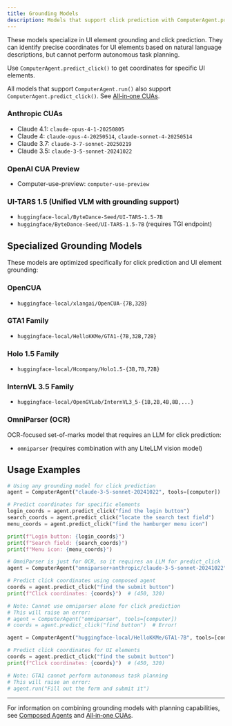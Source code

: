 ```yaml
---
title: Grounding Models
description: Models that support click prediction with ComputerAgent.predict_click()
---
```


These models specialize in UI element grounding and click prediction. They can identify precise coordinates for UI elements based on natural language descriptions, but cannot perform autonomous task planning.

Use `ComputerAgent.predict_click()` to get coordinates for specific UI elements.

All models that support `ComputerAgent.run()` also support `ComputerAgent.predict_click()`. See [All‑in‑one CUAs](./computer-use-agents).

### Anthropic CUAs

- Claude 4.1: `claude-opus-4-1-20250805`
- Claude 4: `claude-opus-4-20250514`, `claude-sonnet-4-20250514`
- Claude 3.7: `claude-3-7-sonnet-20250219`
- Claude 3.5: `claude-3-5-sonnet-20241022`

### OpenAI CUA Preview
- Computer-use-preview: `computer-use-preview`

### UI-TARS 1.5 (Unified VLM with grounding support)
- `huggingface-local/ByteDance-Seed/UI-TARS-1.5-7B`
- `huggingface/ByteDance-Seed/UI-TARS-1.5-7B` (requires TGI endpoint)

## Specialized Grounding Models

These models are optimized specifically for click prediction and UI element grounding:

### OpenCUA
- `huggingface-local/xlangai/OpenCUA-{7B,32B}`

### GTA1 Family
- `huggingface-local/HelloKKMe/GTA1-{7B,32B,72B}`

### Holo 1.5 Family
- `huggingface-local/Hcompany/Holo1.5-{3B,7B,72B}`

### InternVL 3.5 Family
- `huggingface-local/OpenGVLab/InternVL3_5-{1B,2B,4B,8B,...}`

### OmniParser (OCR)

OCR-focused set-of-marks model that requires an LLM for click prediction:

- `omniparser` (requires combination with any LiteLLM vision model)

## Usage Examples

```python
# Using any grounding model for click prediction
agent = ComputerAgent("claude-3-5-sonnet-20241022", tools=[computer])

# Predict coordinates for specific elements
login_coords = agent.predict_click("find the login button")
search_coords = agent.predict_click("locate the search text field")
menu_coords = agent.predict_click("find the hamburger menu icon")

print(f"Login button: {login_coords}")
print(f"Search field: {search_coords}")
print(f"Menu icon: {menu_coords}")
```

```python
# OmniParser is just for OCR, so it requires an LLM for predict_click
agent = ComputerAgent("omniparser+anthropic/claude-3-5-sonnet-20241022", tools=[computer])

# Predict click coordinates using composed agent
coords = agent.predict_click("find the submit button")
print(f"Click coordinates: {coords}")  # (450, 320)

# Note: Cannot use omniparser alone for click prediction
# This will raise an error:
# agent = ComputerAgent("omniparser", tools=[computer])
# coords = agent.predict_click("find button")  # Error!
```

```python
agent = ComputerAgent("huggingface-local/HelloKKMe/GTA1-7B", tools=[computer])

# Predict click coordinates for UI elements
coords = agent.predict_click("find the submit button")
print(f"Click coordinates: {coords}")  # (450, 320)

# Note: GTA1 cannot perform autonomous task planning
# This will raise an error:
# agent.run("Fill out the form and submit it")
```

---

For information on combining grounding models with planning capabilities, see [Composed Agents](./composed-agents) and [All‑in‑one CUAs](./computer-use-agents).
